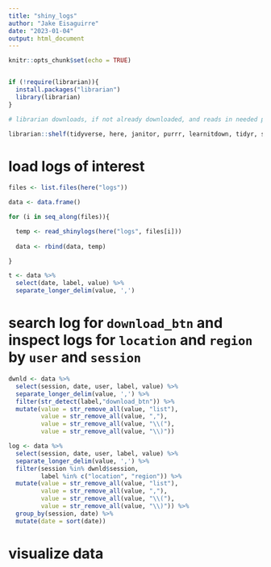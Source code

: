 ```yaml
---
title: "shiny_logs"
author: "Jake Eisaguirre"
date: "2023-01-04"
output: html_document
---
```


```r
knitr::opts_chunk$set(echo = TRUE)


if (!require(librarian)){
  install.packages("librarian")
  library(librarian)
}

# librarian downloads, if not already downloaded, and reads in needed packages

librarian::shelf(tidyverse, here, janitor, purrr, learnitdown, tidyr, stringr)

```

# load logs of interest
```r

files <- list.files(here("logs"))

data <- data.frame()

for (i in seq_along(files)){

  temp <- read_shinylogs(here("logs", files[i]))
    
  data <- rbind(data, temp)

}
```

```r
t <- data %>% 
  select(date, label, value) %>% 
  separate_longer_delim(value, ',')
```


# search log for `download_btn` and inspect logs for `location` and `region` by `user` and `session`
```r

dwnld <- data %>% 
  select(session, date, user, label, value) %>% 
  separate_longer_delim(value, ',') %>% 
  filter(str_detect(label,"download_btn")) %>% 
  mutate(value = str_remove_all(value, "list"),
         value = str_remove_all(value, ","),
         value = str_remove_all(value, "\\("),
         value = str_remove_all(value, "\\)"))

log <- data %>% 
  select(session, date, user, label, value) %>% 
  separate_longer_delim(value, ',') %>%
  filter(session %in% dwnld$session,
         label %in% c("location", "region")) %>% 
  mutate(value = str_remove_all(value, "list"),
         value = str_remove_all(value, ","),
         value = str_remove_all(value, "\\("),
         value = str_remove_all(value, "\\)")) %>% 
  group_by(session, date) %>% 
  mutate(date = sort(date))
```

# visualize data
```r



```

